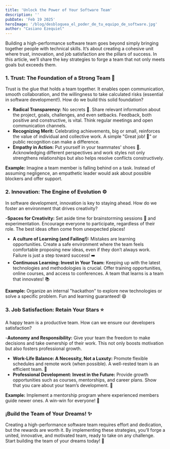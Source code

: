 ```yaml
---
title: 'Unlock the Power of Your Software Team'
description: ''
pubDate: 'Feb 19 2025'
heroImage: '/blog/desbloquea_el_poder_de_tu_equipo_de_software.jpg'
author: "Casiano Ezequiel"
---
```

Building a high-performance software team goes beyond simply bringing together people with technical skills. It’s about creating a cohesive unit where trust, innovation, and job satisfaction are the pillars of success. In this article, we’ll share the key strategies to forge a team that not only meets goals but exceeds them.

### 1. Trust: The Foundation of a Strong Team 🧱

Trust is the glue that holds a team together. It enables open communication, smooth collaboration, and the willingness to take calculated risks (essential in software development!). How do we build this solid foundation?

- **Radical Transparency:** No secrets 🤫. Share relevant information about the project, goals, challenges, and even setbacks. Feedback, both positive and constructive, is vital. Think regular meetings and open communication channels.
- **Recognizing Merit:** Celebrating achievements, big or small, reinforces the value of individual and collective work. A simple "Great job! 🎉" or public recognition can make a difference.
- **Empathy in Action:** Put yourself in your teammates' shoes 👞. Acknowledging different perspectives and work styles not only strengthens relationships but also helps resolve conflicts constructively.

**Example:** Imagine a team member is falling behind on a task. Instead of assuming negligence, an empathetic leader would ask about possible blockers and offer support.

### 2. Innovation: The Engine of Evolution ⚙️

In software development, innovation is key to staying ahead. How do we foster an environment that drives creativity?

-**Spaces for Creativity:** Set aside time for brainstorming sessions 🧠 and experimentation. Encourage everyone to participate, regardless of their role. The best ideas often come from unexpected places!
- **A culture of Learning (and Failing!):** Mistakes are learning opportunities. Create a safe environment where the team feels comfortable proposing new ideas, even if they don’t always work. Failure is just a step toward success! ➡️
- **Continuous Learning: Invest in Your Team:** Keeping up with the latest technologies and methodologies is crucial. Offer training opportunities, online courses, and access to conferences. A team that learns is a team that innovates! 📚

**Example:** Organize an internal "hackathon" to explore new technologies or solve a specific problem. Fun and learning guaranteed! 😄

### 3. Job Satisfaction: Retain Your Stars ⭐

A happy team is a productive team. How can we ensure our developers satisfaction?

-**Autonomy and Responsibility:** Give your team the freedom to make decisions and take ownership of their work. This not only boosts motivation but also fosters professional growth.
- **Work-Life Balance: A Necessity, Not a Luxuty:** Promote flexible schedules and remote work (when possible). A well-rested team is an efficient team. 🧘
- **Professional Development: Invest in the Future:** Provide growth opportunities such as courses, mentorships, and career plans. Show that you care about your team’s development. 🚀

**Example:** Implement a mentorship program where experienced members guide newer ones. A win-win for everyone! 🤝

### ¡Build the Team of Your Dreams! ✨

Creating a high-performance software team requires effort and dedication, but the rewards are worth it. By implementing these strategies, you’ll forge a united, innovative, and motivated team, ready to take on any challenge. Start building the team of your dreams today! 🌟